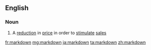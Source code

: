{{also|mark down}}
==English==

===Noun===
{{en-noun}}

# A [[reduction]] in [[price]] in order to [[stimulate]] [[sale]]s

[[fr:markdown]]
[[mg:markdown]]
[[ja:markdown]]
[[ta:markdown]]
[[zh:markdown]]